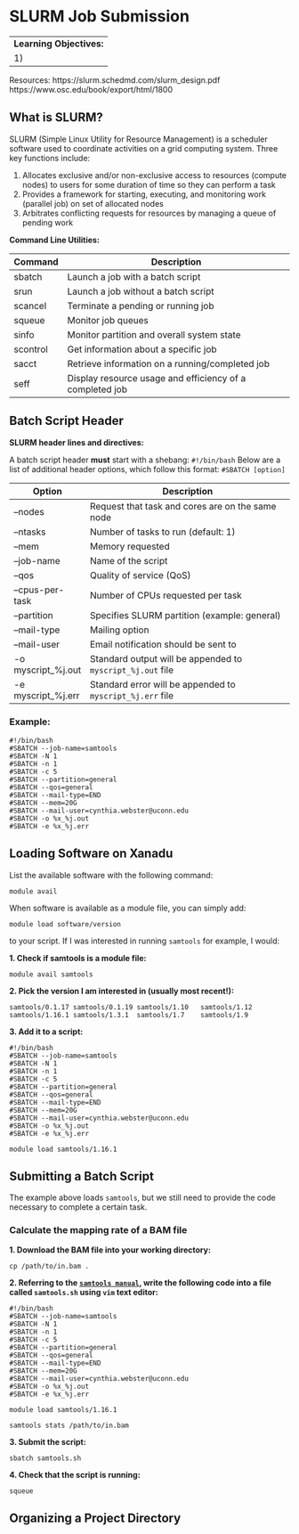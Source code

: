 # SLURM Job Submission

----
**Learning Objectives:**
1)
----

Resources:
https://slurm.schedmd.com/slurm_design.pdf
https://www.osc.edu/book/export/html/1800


## What is SLURM?
SLURM (Simple Linux Utility for Resource Management) is a scheduler software used to coordinate activities on a grid computing system. Three key functions include:


  (1) Allocates exclusive and/or non-exclusive access to resources (compute nodes) to users for some duration of time so they can perform a task
  (2) Provides a framework for starting, executing, and monitoring work (parallel job) on set of allocated nodes
  (3) Arbitrates conflicting requests for resources by managing a queue of pending work


**Command Line Utilities:**

| Command  | Description                                   |
|----------|-----------------------------------------------|
| sbatch   | Launch a job with a batch script               |
| srun     | Launch a job without a batch script            |
| scancel  | Terminate a pending or running job             |
| squeue   | Monitor job queues                            |
| sinfo    | Monitor partition and overall system state     |
| scontrol | Get information about a specific job           |
| sacct    | Retrieve information on a running/completed job|
| seff     | Display resource usage and efficiency of a completed job |


## Batch Script Header

**SLURM header lines and directives:**

A batch script header **must** start with a shebang: `#!/bin/bash`
Below are a list of additional header options, which follow this format: `#SBATCH [option]`

| Option           | Description                                       |
|------------------|---------------------------------------------------|
| --nodes        | Request that task and cores are on the same node   |
| --ntasks       | Number of tasks to run (default: 1)                |
| --mem          | Memory requested                                   |
| --job-name     | Name of the script                                 |
| --qos          | Quality of service (QoS)                           |
| --cpus-per-task| Number of CPUs requested per task                   |
| --partition    | Specifies SLURM partition (example: general)       |
| --mail-type    | Mailing option                                     |
| --mail-user    | Email notification should be sent to                |
| -o myscript_%j.out | Standard output will be appended to `myscript_%j.out` file |
| -e myscript_%j.err | Standard error will be appended to `myscript_%j.err` file |

### Example:

```
#!/bin/bash
#SBATCH --job-name=samtools
#SBATCH -N 1
#SBATCH -n 1
#SBATCH -c 5
#SBATCH --partition=general
#SBATCH --qos=general
#SBATCH --mail-type=END
#SBATCH --mem=20G
#SBATCH --mail-user=cynthia.webster@uconn.edu
#SBATCH -o %x_%j.out
#SBATCH -e %x_%j.err
```

## Loading Software on Xanadu
List the available software with the following command:
```
module avail
```
When software is available as a module file, you can simply add:
```
module load software/version
```
to your script.
If I was interested in running `samtools` for example, I would:

**1. Check if samtools is a module file:**
```
module avail samtools
```

**2. Pick the version I am interested in (usually most recent!):**
```
samtools/0.1.17 samtools/0.1.19 samtools/1.10   samtools/1.12   samtools/1.16.1 samtools/1.3.1  samtools/1.7    samtools/1.9
```

**3. Add it to a script:**
```
#!/bin/bash
#SBATCH --job-name=samtools
#SBATCH -N 1
#SBATCH -n 1
#SBATCH -c 5
#SBATCH --partition=general
#SBATCH --qos=general
#SBATCH --mail-type=END
#SBATCH --mem=20G
#SBATCH --mail-user=cynthia.webster@uconn.edu
#SBATCH -o %x_%j.out
#SBATCH -e %x_%j.err

module load samtools/1.16.1
```

## Submitting a Batch Script

The example above loads `samtools`, but we still need to provide the code necessary to complete a certain task. 

### Calculate the mapping rate of a BAM file

**1. Download the BAM file into your working directory:**
```
cp /path/to/in.bam .
```
**2. Referring to the [`samtools manual`](http://www.htslib.org/doc/samtools-stats.html), write the following code into a file called `samtools.sh` using `vim` text editor:**
```
#!/bin/bash
#SBATCH --job-name=samtools
#SBATCH -N 1
#SBATCH -n 1
#SBATCH -c 5
#SBATCH --partition=general
#SBATCH --qos=general
#SBATCH --mail-type=END
#SBATCH --mem=20G
#SBATCH --mail-user=cynthia.webster@uconn.edu
#SBATCH -o %x_%j.out
#SBATCH -e %x_%j.err

module load samtools/1.16.1

samtools stats /path/to/in.bam
```

**3. Submit the script:**
```
sbatch samtools.sh
```

**4. Check that the script is running:**
```
squeue
```

## Organizing a Project Directory


